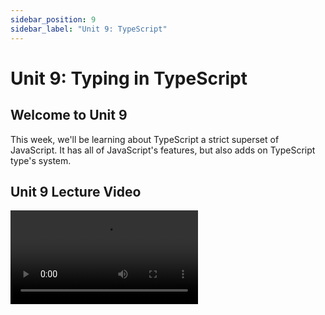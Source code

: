 ```yaml
---
sidebar_position: 9
sidebar_label: "Unit 9: TypeScript"
---
```



# Unit 9: Typing in TypeScript

## Welcome to Unit 9

This week, we'll be learning about TypeScript a strict superset of JavaScript.
It has all of JavaScript's features, but also adds on TypeScript type's system. 

## Unit 9 Lecture Video

<Video src="https://www.youtube.com/embed/zQnBQ4tB3ZA" />
<Video src="https://www.youtube.com/embed/ahCwqrYpIuM" />


## TypeScript

### What is TypeScript?

TypeScript is a programming language, but it's not really its own programming language. 
It is built on JavaScript, and any syntactically correct JavaScript code will also run in TypeScript.
This means TypeScript can use most JavaScript libraries. 

Why do we use TypeScript if it's basically the same as JavaScript?
In JavaScript we can't catch errors without running our code.
With TypeScript, we can use give our variables types, and use static type checking.
This helps us discover bugs in our code much earlier, and fix them we need to run the code. 

### Typing

JavaScript provides pre-defined types:

- number
- boolean
- string
- void
- null
- undefined
- any

In TypeScript we can give the variables we define types. 

```tsx
let courseNumber: number = 133
console.log("Welcome to IN4MATX " + courseNumber + "!"); 
```

TypeScript will also infer types, if you assign the variable when creating it. 
Typing is optional, and you don't need to use them at all. 
You can do it all in plain JavaScript, and TypeScript will run the same.

```tsx
let courseNumber = 133
console.log("Welcome to IN4MATX " + courseNumber + "!"); 
```

If we are defining an array then we use square brackets after the type. 

```tsx
let array: number[] = [1, 2, 3, 4]
```

We can also specify types in function parameters and return values.

```tsx
function sum(a: number, b: number): number {
	return a + b;
}
```

### Objects and Types

In JavaScript we create objects as so. 
Often times this object will change by adding new fields, so TypeScript may assign the type `any`.

```tsx
const user = {
  name: "Raman",
  id: 0,
};
```

If the object doesn't change then, we can define its type ourselves. 
In TypeScript, we can help define the object's type with an `interface`

```tsx
interface User {
	name: string;
	id: number;
}
```

With the type defined, just as we did other primitive types, we can use it for our variables.

```tsx
const user: User = {
	name: "Raman",
	id: 1
}
```

If our object doesn't match, then TypeScript will tell us. 

```tsx
const user: User = {
    username: "Raman",
    id: 0,
}
// We will get this error:
// Type '{ username: string; id: number; }' is not assignable to type 'User'.
//  Object literal may only specify known properties, and 'username' does not exist in type 'User'.ts(2322)
```

We can make our object more flexible by making it indexable. 
However, it does mean that all other fields that were specified are still required in the object. 

```tsx
interface User {
	name: string;
	id: number;
	[key: string]: any;
}
//This is now allowed
const user: User = {
		name: "Raman",
    username: "ramanxg",
    id: 0,
}
```

### Composing Types

We can also create our own types by combining other ones. 

**Unions**

Unions let us declare a type that can be multiple types.
We can use string or number literals to define a set of values a value can be, or we can specify that the variable can be different types. 

```tsx
type LockStates = "locked" | "unlocked";
type someString = string | string[];
//both are valid
let a: someString = "hello"
let b: someString = ["hello", "world", "!"]
```

**Generics**

Generics let us use variable in types. 
We can specify the type when defining the variable, so the type can be used more flexibly.

```tsx
interface MyType<Type> {
    field1: Type;
    field2: Type;
}

const x: MyType<string> = {
    field1: "hello",
    field2: "world"
}

const y: MyType<number> = {
    field1: 1,
    field2: 2
}
```

### Transpile

TypeScript is “transpiled” to JavaScript. 

```tsx
//hello.ts
var courseNumber: number = 133;
console.log('Hello, IN4MATX ' + courseNumber + '!');
```

We transpile with the typescript compiler using`tsc hello.ts`.

```tsx
//hello.js
var courseNumber = 133;
console.log('Hello, IN4MATX ' + courseNumber + '!');
```

We can install the typescript compiler with npm. 

```bash
npm install -g typescript
```

### tsconfig.json

This file will usually be in all of your TypeScript projects.
It lets us specify compiler options to help us transpile our project.

Here is an example `tsconfig.json`. 

```json
{
  "compilerOptions": {
    "module": "system",
    "noImplicitAny": true,
    "removeComments": true,
    "preserveConstEnums": true,
    "outFile": "../../built/local/tsc.js",
    "sourceMap": true
  },
  "include": ["src/**/*"],
  "exclude": ["node_modules", "**/*.spec.ts"]
}
```

There are so many ways to customize it, but usually for beginners, it's best to find similar projects to yours and utilize the same configuration. 

You can read more here: [Documentation - What is a tsconfig.json](https://www.typescriptlang.org/docs/handbook/tsconfig-json.html)

## TypeScript in VSCode

If you're using VSCode, when you are programming in a TypeScript file, it will do some very cool things to help you out. 

If one of the types don't match up. VSCode will highlight it for you. 

![VS Code Highlighting](../static/img/unit9/vscode-highlighting.png)

It can also provide suggestions if the object is typed.

![VS Code Suggestions](../static/img/unit9/vscode-suggestions.png)

There are lots of cool things VSCode can do for us to help us be more efficient when programming. 

[TypeScript Programming with Visual Studio Code](https://code.visualstudio.com/docs/languages/typescript)

## Assignment

We learned about TypeScript this week, but for this topic, there will only be a quiz. 
For your real assignment, you will be polishing your personal websites, so you can show off to potential employers. 
Feel free to use whatever you want. (React, HTML and CSS, React in TypeScript ⁉️)

### Required Tasks

- Complete the [Quiz](https://forms.gle/pYTXoKTVwjXAVP5h8)
- Polish your Personal Website
    - Add an About Me
    - Add a Picture of yourself.
    - Add the Projects you have done.
    - Add any work experience, club involvement, leadership positions.
    - Add a link to download your resume
    - Add your socials (GitHub, LinkedIn).


:::info

 If you already have a personal website, you don’t need to make a new one. Just submit the URL to your old one.

:::

### Due Date

Monday, May 30th at 11:59pm

### Submission
Complete the [Google Form](https://forms.gle/pYTXoKTVwjXAVP5h8).
<iframe src="https://docs.google.com/forms/d/e/1FAIpQLSdDHF5fcsO2DmgmXJUHTczMAbcYzgqe18KJ7hGjs90K88FsGg/viewform?embedded=true" width="100%" height="3500" frameborder="0" marginheight="0" marginwidth="0">Loading…</iframe>

## External Resources
- [https://www.typescriptlang.org/docs/handbook/intro.html](https://www.typescriptlang.org/docs/handbook/intro.html)
- [https://www.freecodecamp.org/news/learn-typescript-beginners-guide/](https://www.freecodecamp.org/news/learn-typescript-beginners-guide/)
